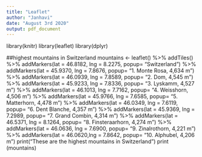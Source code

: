 ```yaml
---
title: "Leaflet"
author: "Janhavi"
date: "August 3rd 2020"
output: pdf_document
---
```

library(knitr)
library(leaflet)
library(dplyr)

##highest mountains in Switzerland 
mountains <- leaflet() %>%
addTiles() %>%
addMarkers(lat = 46.8182, lng = 8.2275, popup= "Switzerland") %>%
addMarkers(lat = 45.9370, lng = 7.8676, popup= "1. Monte Rosa, 4,634 m") %>%
addMarkers(lat = 46.0939, lng = 7.8589, popup= "2. Dom, 4,545 m") %>%
addMarkers(lat = 45.9233, lng = 7.8336, popup= "3. Lyskamm, 4,527 m") %>%
addMarkers(lat = 46.1013, lng = 7.7162, popup= "4. Weisshorn, 4,506 m") %>%
addMarkers(lat = 45.9766, lng = 7.6585, popup= "5. Matterhorn, 4,478 m") %>%
addMarkers(lat = 46.0349, lng = 7.6119, popup= "6. Dent Blanche, 4,357 m") %>%
addMarkers(lat = 45.9369, lng = 7.2989, popup= "7. Grand Combin, 4,314 m") %>%
addMarkers(lat = 46.5371, lng = 8.1264, popup= "8. Finsteraarhorn, 4,274 m") %>%
addMarkers(lat = 46.0636, lng = 7.6900, popup= "9. Zinalrothorn, 4,221 m") %>%
addMarkers(lat = 46.0620,lng = 7.8642, popup= "10. Alphubel, 4,206 m")
print("These are the highest mountains in Switzerland")
print (mountains)
